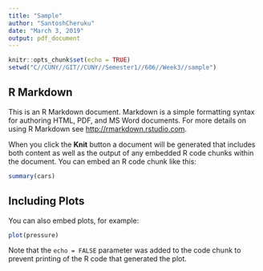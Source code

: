 ```yaml
---
title: "Sample"
author: "SantoshCheruku"
date: "March 3, 2019"
output: pdf_document
---
```


```r
knitr::opts_chunk$set(echo = TRUE)
setwd("C//CUNY//GIT//CUNY//Semester1//606//Week3//sample")
```

## R Markdown

This is an R Markdown document. Markdown is a simple formatting syntax for authoring HTML, PDF, and MS Word documents. For more details on using R Markdown see <http://rmarkdown.rstudio.com>.

When you click the **Knit** button a document will be generated that includes both content as well as the output of any embedded R code chunks within the document. You can embed an R code chunk like this:

```r
summary(cars)
```

## Including Plots

You can also embed plots, for example:

```r
plot(pressure)
```

Note that the `echo = FALSE` parameter was added to the code chunk to prevent printing of the R code that generated the plot.
